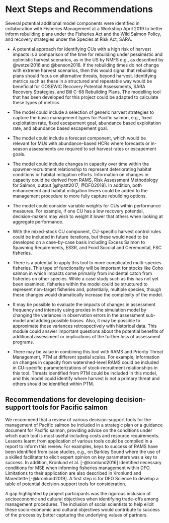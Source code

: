 # Next Steps and Recommendations

Several potential additional model components were identified in collaboration with Fisheries Management at a Workshop April 2019 to better inform rebuilding plans under the Fisheries Act and the Wild Salmon Policy, and recovery strategies under the Species at Risk Act, SARA.

- A potential approach for identifying CUs with a high risk of harvest impacts is a comparison of the time for rebuilding under pessimistic and optimistic harvest scenarios, as in the US by NMFS e.g., as described by @wetzel2016 and @benson2016.  If the rebuilding times do not change with extreme harvest scenarios, then this would signal that rebuilding plans should focus on alternative threats, beyond harvest. Identifying  metrics such as these in a structured and repeatable way would be beneficial for COSEWIC Recovery Potential Assessments, SARA Recovery Strategies, and Bill C-68 Rebuilding Plans. The modelling tool that has been developed for this project could be adapted to calculate these types of metrics

- The model could include a selection of generic harvest strategies to capture the basic management types for Pacific salmon, e.g., fixed exploitation rate, fixed escapement goal, abundance based exploitation rate, and abundance based escapement goal.

- The model could include a forecast component, which would be relevant for MUs with abundance-based HCRs where forecasts or in-season assessments are required to set harvest rates or escapement goals.

- The model could include changes in capacity over time within the spawner-recruitment relationship to represent deteriorating habitat conditions or habitat mitigation efforts. Information on changes in capacity could be derived from RAMS, Risk Assessment Methodology for Salmon, output [@hyatt2017; @DFO2018]. In addition, both enhancement and habitat mitigation levers could be added to the management procedure to more fully capture rebuilding options.

- The model could consider variable weights for CUs within performance measures. For example, if one CU has a low recovery potential, decision-makers may wish to weight it lower that others when looking at aggregate performance. 

- With the mixed-stock CU component, CU-specific harvest control rules could be included in future iterations, but these would need to be developed on a case-by-case basis including Excess Salmon to Spawning Requirements, ESSR, and Food Soccial and Ceremonital, FSC fisheries.

- There is a potential to apply this tool to more complicated multi-species fisheries. This type of functionality will be important for stocks like Coho salmon in which impacts come primarily from incidental catch from fisheries on other species. While a case study such as this has not yet been examined, fisheries within the model could be structured to represent non-target fisheries and, potentially, multiple species, though these changes would dramatically increase the complexity of the model. 

- It may be possible to evaluate the impacts of changes in assessment frequency and intensity using proxies in the simulation model by changing the variances in observation errors in the assessment sub-model and adding possible biases. Also, it may be possible to approximate those variances retrospectively with historical data. This module could answer important questions about the potential benefits of additional assessment or implications of the further loss of assessment programs.

- There may be value in combining this tool with RAMS and Priority Threat Management, PTM at different spatial scales. For example, information on changes in capacity from watershed-level RAMS could be included in CU-specific parameterizations of stock-recruitment relationships in this tool. Threats identified from PTM could be included in this model, and this model could identify where harvest is not a primary threat and others should be identified within PTM.

## Recommendations for developing decision-support tools for Pacific salmon

We recommend that a review of various decision-support tools for the management of Pacific salmon be included in a strategic plan or a guidance document for Pacific salmon, providing advice on the conditions under which each tool is most useful including costs and resource requirements. Lessons learnt from application of various tools could be compiled in a report to inform this review.  For examples, keys to success of RAMS have been identified from case studies, e.g., on Barkley Sound where the use of a skilled facilitator to elicit expert opinion on key parameters was a key to success. In addition, Kronlund et al. [-@kronlund2016] identified necessary conditions for MSE when informing fisheries management within DFO. Limitations to their application are also described in Kronlund and Marentette [-@kronlund2019]. A first step is for DFO Science to develop a table of potential decision-support tools for consideration. 

A gap highlighted by project participants was the rigorous inclusion of socioeconomic and cultural objectives when identifying trade-offs among management procedures. The inclusion of social scientists to help elicit these socio-economic and cultural objectives would contribute to success of the process by better capturing the underlying values of partners.
